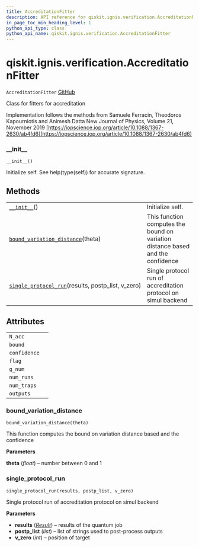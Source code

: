 ```yaml
---
title: AccreditationFitter
description: API reference for qiskit.ignis.verification.AccreditationFitter
in_page_toc_min_heading_level: 1
python_api_type: class
python_api_name: qiskit.ignis.verification.AccreditationFitter
---
```


# qiskit.ignis.verification.AccreditationFitter

<span id="qiskit.ignis.verification.AccreditationFitter" />

`AccreditationFitter` [GitHub](https://github.com/qiskit-community/qiskit-ignis/tree/stable/0.6/qiskit/ignis/verification/accreditation/fitters.py "view source code")

Class for fitters for accreditation

Implementation follows the methods from Samuele Ferracin, Theodoros Kapourniotis and Animesh Datta New Journal of Physics, Volume 21, November 2019 [https://iopscience.iop.org/article/10.1088/1367-2630/ab4fd6](https://iopscience.iop.org/article/10.1088/1367-2630/ab4fd6)

### \_\_init\_\_

<span id="qiskit.ignis.verification.AccreditationFitter.__init__" />

`__init__()`

Initialize self. See help(type(self)) for accurate signature.

## Methods

|                                                                                                                                                                                                |                                                                                 |
| ---------------------------------------------------------------------------------------------------------------------------------------------------------------------------------------------- | ------------------------------------------------------------------------------- |
| [`__init__`](#qiskit.ignis.verification.AccreditationFitter.__init__ "qiskit.ignis.verification.AccreditationFitter.__init__")()                                                               | Initialize self.                                                                |
| [`bound_variation_distance`](#qiskit.ignis.verification.AccreditationFitter.bound_variation_distance "qiskit.ignis.verification.AccreditationFitter.bound_variation_distance")(theta)          | This function computes the bound on variation distance based and the confidence |
| [`single_protocol_run`](#qiskit.ignis.verification.AccreditationFitter.single_protocol_run "qiskit.ignis.verification.AccreditationFitter.single_protocol_run")(results, postp\_list, v\_zero) | Single protocol run of accreditation protocol on simul backend                  |

## Attributes

|              |   |
| ------------ | - |
| `N_acc`      |   |
| `bound`      |   |
| `confidence` |   |
| `flag`       |   |
| `g_num`      |   |
| `num_runs`   |   |
| `num_traps`  |   |
| `outputs`    |   |

### bound\_variation\_distance

<span id="qiskit.ignis.verification.AccreditationFitter.bound_variation_distance" />

`bound_variation_distance(theta)`

This function computes the bound on variation distance based and the confidence

**Parameters**

**theta** (*float*) – number between 0 and 1

### single\_protocol\_run

<span id="qiskit.ignis.verification.AccreditationFitter.single_protocol_run" />

`single_protocol_run(results, postp_list, v_zero)`

Single protocol run of accreditation protocol on simul backend

**Parameters**

*   **results** ([*Result*](qiskit.result.Result "qiskit.result.Result")) – results of the quantum job
*   **postp\_list** (*list*) – list of strings used to post-process outputs
*   **v\_zero** (*int*) – position of target

